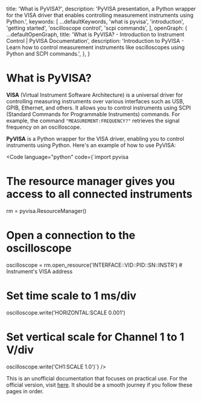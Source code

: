 
  title: 'What is PyVISA?',
  description: 'PyVISA presentation, a Python wrapper for the VISA driver that enables controlling measurement instruments using Python.',
  keywords: [
    ...defaultKeywords,
    'what is pyvisa',
    'introduction',
    'getting started',
    'oscilloscope control',
    'scpi commands',
  ],
  openGraph: {
    ...defaultOpenGraph,
    title: 'What is PyVISA? - Introduction to Instrument Control | PyVISA Documentation',
    description: 'Introduction to PyVISA - Learn how to control measurement instruments like oscilloscopes using Python and SCPI commands.',
  },
}

# What is PyVISA?

**VISA** (Virtual Instrument Software Architecture) is a universal driver for controlling measuring instruments over various interfaces such as USB, GPIB, Ethernet, and others. It allows you to control instruments using SCPI (Standard Commands for Programmable Instruments) commands. For example, the command `"MEASUREMENT:FREQUENCY?"` retrieves the signal frequency on an oscilloscope.

**PyVISA** is a Python wrapper for the VISA driver, enabling you to control instruments using Python. Here's an example of how to use PyVISA:

<Code language="python" code={`import pyvisa

# The resource manager gives you access to all connected instruments
rm = pyvisa.ResourceManager()

# Open a connection to the oscilloscope
oscilloscope = rm.open_resource('INTERFACE::VID::PID::SN::INSTR')  # Instrument's VISA address

# Set time scale to 1 ms/div
oscilloscope.write('HORIZONTAL:SCALE 0.001')

# Set vertical scale for Channel 1 to 1 V/div
oscilloscope.write('CH1:SCALE 1.0')`} />

This is an unofficial documentation that focuses on practical use. For the official version, visit [here](https://pyvisa.readthedocs.io).
It should be a smooth journey if you follow these pages in order.